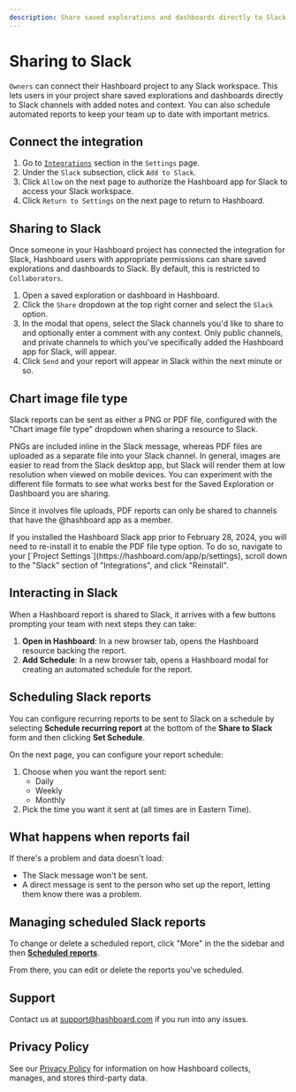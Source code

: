 ```yaml
---
description: Share saved explorations and dashboards directly to Slack channels with added notes and context
---
```



# Sharing to Slack

`Owners` can connect their Hashboard project to any Slack workspace. This lets users in your project
share saved explorations and dashboards directly to Slack channels with added notes and context. You can also schedule
automated reports to keep your team up to date with important metrics.

## Connect the integration

1. Go to [`Integrations`](https://hashboard.com/app/p/settings#integrations) section in the `Settings` page.
2. Under the `Slack` subsection, click `Add to Slack`.
3. Click `Allow` on the next page to authorize the Hashboard app for Slack to access your Slack workspace.
4. Click `Return to Settings` on the next page to return to Hashboard.

## Sharing to Slack

Once someone in your Hashboard project has connected the integration for Slack, Hashboard users with appropriate permissions
can share saved explorations and dashboards to Slack. By default, this is restricted to `Collaborators`.

1. Open a saved exploration or dashboard in Hashboard.
2. Click the `Share` dropdown at the top right corner and select the `Slack` option.
3. In the modal that opens, select the Slack channels you'd like to share to and optionally enter a comment with any context. Only public channels, and private channels to which you've specifically added the Hashboard app for Slack, will appear.
4. Click `Send` and your report will appear in Slack within the next minute or so.

## Chart image file type

Slack reports can be sent as either a PNG or PDF file, configured with the "Chart image file type" dropdown when sharing a resource to Slack.

PNGs are included inline in the Slack message, whereas PDF files are uploaded as a separate file into your Slack channel.
In general, images are easier to read from the Slack desktop app, but Slack will render them at low resolution when viewed on mobile devices.
You can experiment with the different file formats to see what works best for the Saved Exploration or Dashboard you are sharing.

Since it involves file uploads, PDF reports can only be shared to channels that have the @hashboard app as a member.

<Callout type="info">
  If you installed the Hashboard Slack app prior to February 28, 2024, you will
  need to re-install it to enable the PDF file type option. To do so, navigate
  to your [`Project Settings`](https://hashboard.com/app/p/settings), scroll
  down to the "Slack" section of "Integrations", and click "Reinstall".
</Callout>

## Interacting in Slack

When a Hashboard report is shared to Slack, it arrives with a few buttons prompting your team with next steps they can take:

1. **Open in Hashboard**: In a new browser tab, opens the Hashboard resource backing the report.
1. **Add Schedule**: In a new browser tab, opens a Hashboard modal for creating an automated schedule for the report.

## Scheduling Slack reports

You can configure recurring reports to be sent to Slack on a schedule by selecting **Schedule recurring report** at the bottom of the **Share to Slack** form and then clicking **Set Schedule**.

On the next page, you can configure your report schedule:

1. Choose when you want the report sent:
   - Daily
   - Weekly
   - Monthly
2. Pick the time you want it sent at (all times are in Eastern Time).

## What happens when reports fail

If there's a problem and data doesn't load:

- The Slack message won't be sent.
- A direct message is sent to the person who set up the report, letting them know there was a problem.

## Managing scheduled Slack reports

To change or delete a scheduled report, click "More" in the the sidebar and then [**Scheduled reports**](https://hashboard.com/app/p/scheduled-reports).

From there, you can edit or delete the reports you've scheduled.

## Support

Contact us at support@hashboard.com if you run into any issues.

## Privacy Policy

See our [Privacy Policy](https://hashboard.com/terms) for information on how Hashboard collects, manages, and stores third-party data.
